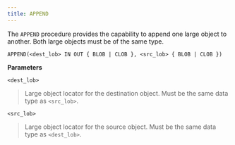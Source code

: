 ```yaml
---
title: APPEND
---
```


The `APPEND` procedure provides the capability to append one large
object to another. Both large objects must be of the same type.

`APPEND(<dest_lob> IN OUT { BLOB | CLOB }, <src_lob> { BLOB | CLOB })`

**Parameters**

`<dest_lob>`

> Large object locator for the destination object. Must be the same data
> type as `<src_lob>`.

`<src_lob>`

> Large object locator for the source object. Must be the same data type
> as `<dest_lob>`.
